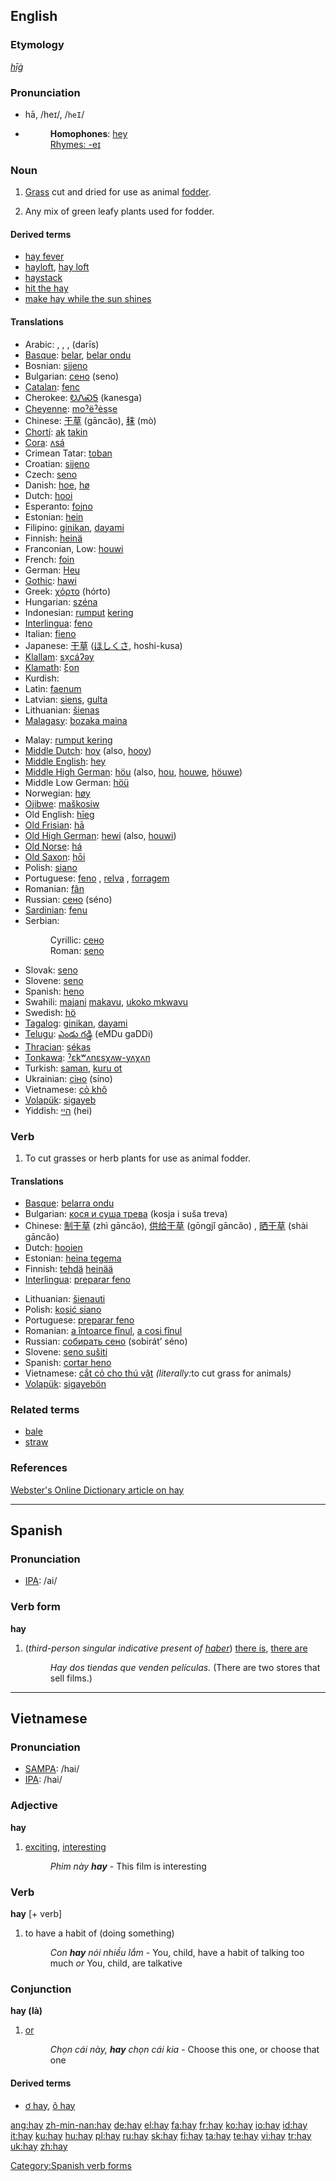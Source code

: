 {{wikipedia|dab=hay (disambiguation)|hay}}
==English==

===Etymology===
{{OE.}} ''[[hīġ]]''

===Pronunciation===
* hā, /heɪ/, /<tt>heI</tt>/
* {{audio|en-us-hay.ogg|Audio (US)}}
*: '''Homophones''': [[hey]]
*: [[Rhymes:English:-eɪ|Rhymes: -eɪ]]

===Noun===
{{wikipedia}}
{{en-noun|hays|-}}

# {{uncountable}} [[grass|Grass]] cut and dried for use as animal [[fodder]].
# {{countable}} Any mix of green leafy plants used for fodder.

====Derived terms====
* [[hay fever]]
* [[hayloft]], [[hay loft]]
* [[haystack]]
* [[hit the hay]]
* [[make hay while the sun shines]]

====Translations====
{{checktrans-top}}
* Arabic: {{ARchar|[[تبن|تِبْن]]}} {{m}}, {{ARchar|[[جفيف|جَفِيف]]}} {{m}}, {{ARchar|[[حشيش|حَشِيش]]}} {{m}}, {{ARchar|[[درِيس|دَرِيس]]}} (darīs) {{m}}
* [[Basque]]: [[belar]], [[belar ondu]]
* Bosnian: [[sijeno#Bosnian|sijeno]] {{n}}
* Bulgarian: [[сено]] (seno) {{n}}
* [[Catalan]]: [[fenc]] {{m}}
* Cherokee: [[ᎧᏁᏍᎦ]] (kanesga)
* [[Cheyenne]]: [[moˀëˀėsṣe]]
* Chinese: [[干草]] (gāncǎo), [[秣]] (mò)
* [[Chortí]]: [[ak]] [[takin]]
* [[Cora]]: [[ʌsá]]
* Crimean Tatar: [[toban]]
* Croatian: [[sijeno#Croatian|sijeno]] {{n}}
* Czech: [[seno#Czech|seno]] {{n}}
* Danish: [[hoe]], [[hø]]
* Dutch: [[hooi]] {{n}}
* Esperanto: [[fojno]]
* Estonian: [[hein#Estonian|hein]]
* Filipino: [[ginikan]], [[dayami]]
* Finnish: [[heinä]]
* Franconian, Low: [[houwi]]
* French: [[foin]] {{m}}
* German: [[Heu]] {{n}}
* [[Gothic]]: [[hawi]]
* Greek: [[χόρτο]] (hórto) {{n}}
* Hungarian: [[széna]]
* Indonesian: [[rumput]] [[kering]]
* [[Interlingua]]: [[feno]]
* Italian: [[fieno]] {{m}}
* Japanese: [[干草]] ([[ほしくさ]], hoshi-kusa)
* [[Klallam]]: [[sx̣cáʔəy]]
* [[Klamath]]: [[ξon]]
* Kurdish: {{KUchar|[[پووش]]}}
* Latin: [[faenum]] {{n}}
* Latvian: [[siens]], [[gulta]]
* Lithuanian: [[šienas]]
* [[Malagasy]]: [[bozaka maina]]
{{trans-mid}}
* Malay: [[rumput kering]]
* [[Middle Dutch]]: [[hoy#Middle Dutch|hoy]] (also, [[hooy]])
* [[Middle English]]: [[hey#Middle English|hey]]
* [[Middle High German]]: [[höu]] (also, [[hou#Middle High German|hou]], [[houwe]], [[höuwe]])
* Middle Low German: [[höü]]
* Norwegian: [[høy]] {{n}}
* [[Ojibwe]]: [[maškosiw]]
* Old English: [[hīeg]]
* [[Old Frisian]]: [[hā]]
* [[Old High German]]: [[hewi]] (also, [[houwi]])
* [[Old Norse]]: [[há]]
* [[Old Saxon]]: [[hōi]]
* Polish: [[siano]] {{n}}
* Portuguese: [[feno]] {{m}}, [[relva]] {{f}}, [[forragem]] {{f}}
* Romanian: [[fân]] {{n}}
* Russian: [[сено]] (séno) {{n}}
* [[Sardinian]]: [[fenu]] {{m}}
* Serbian:
*: Cyrillic: [[сено#Serbian|сено]] {{n}}
*: Roman: [[seno#Serbian|seno]] {{n}}
* Slovak: [[seno]] {{n}}
* Slovene: [[seno]] {{n}}
* Spanish: [[heno]] {{m}}
* Swahili: [[majani]] [[makavu]], [[ukoko mkwavu]]
* Swedish: [[hö]] {{n}}
* [[Tagalog]]: [[ginikan]], [[dayami]]
* [[Telugu]]: [[ఎండు గడ్డి]] (eMDu gaDDi)
* [[Thracian]]: [[sékas]]
* [[Tonkawa]]: [[ˀɛkʷʌnɛsχʌw-yʌχʌn]]
* Turkish: [[saman]], [[kuru ot]]
* Ukrainian: [[сіно]] (síno) {{n}}
* Vietnamese: [[cỏ khô]]<!--move this to the Vietnamese page: (''literally'' dry grass)-->
* [[Volapük]]: [[sigayeb]]
* Yiddish: [[היי]] (hei) {{n}}
{{trans-bottom}}

===Verb===
{{en-verb}}

# To cut grasses or herb plants for use as animal fodder.

====Translations====
{{trans-top|to cut green plants for fodder}}
* [[Basque]]: [[belarra ondu]]
* Bulgarian: [[кося и суша трева]] (kosja i suša treva)
* Chinese: [[制干草]] (zhì gāncǎo), [[供给干草]] (gōngjǐ gāncǎo) {{pos_vt}}, [[晒干草]] (shài gāncǎo) {{pos_vi}}
* Dutch: [[hooien]]
* Estonian: [[heina tegema]]
* Finnish: [[tehdä]] [[heinä|heinää]]
* [[Interlingua]]: [[preparar feno]]
{{trans-mid}}
* Lithuanian: [[šienauti]]
* Polish: [[kosić siano]]
* Portuguese: [[preparar feno]]
* Romanian: [[a întoarce fînul]], [[a cosi fînul]]
* Russian: [[собирать сено]] (sobirát’ séno)
* Slovene: [[seno sušiti]]
* Spanish: [[cortar heno]]
* Vietnamese: [[cắt cỏ cho thú vật]] ''(literally: ''to cut grass for animals'')''
* [[Volapük]]: [[sigayebön]]
{{trans-bottom}}

===Related terms===
* [[bale]]
* [[straw]]

===References===
[http://www.websters-online-dictionary.org/definition/hay Webster's Online Dictionary article on hay]

----

==Spanish==

===Pronunciation===
* [[IPA]]: /ai/

===Verb form===
'''hay'''

# (''third-person singular indicative present of [[haber]]'') [[there is]], [[there are]]
#: ''Hay dos tiendas que venden películas.'' (There are two stores that sell films.)

[[Category:Spanish verb forms]]

----

==Vietnamese==

===Pronunciation===
* [[SAMPA]]: /hai/
* [[IPA]]: /hai/

===Adjective===
'''hay'''

# [[exciting]], [[interesting]]
#: ''Phim này '''hay''''' - This film is interesting

===Verb===
'''hay''' [+ verb]

# to have a habit of (doing something)
#: ''Con '''hay''' nói nhiều lắm'' - You, child, have a habit of talking too much ''or'' You, child, are talkative

===Conjunction===
'''hay (là)'''

# [[or]]
#: ''Chọn cái này, '''hay''' chọn cái kia'' - Choose this one, or choose that one

====Derived terms====
* [[ơ hay]], [[ô hay]]

[[ang:hay]]
[[zh-min-nan:hay]]
[[de:hay]]
[[el:hay]]
[[fa:hay]]
[[fr:hay]]
[[ko:hay]]
[[io:hay]]
[[id:hay]]
[[it:hay]]
[[ku:hay]]
[[hu:hay]]
[[pl:hay]]
[[ru:hay]]
[[sk:hay]]
[[fi:hay]]
[[ta:hay]]
[[te:hay]]
[[vi:hay]]
[[tr:hay]]
[[uk:hay]]
[[zh:hay]]